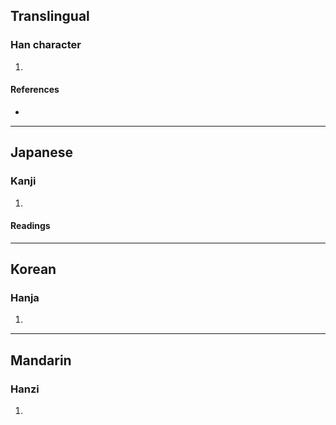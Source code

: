 {{character info/new}}
==Translingual==

===Han character===
{{Han char|rn=19|rad=力|as=15|sn=17|four=|canj=HKKS|ids=⿱徹力}}

# {{defn|Han|sort=力15}}

====References====
* {{Han ref|kx=0150.030|dkj=02475|dj=0338.120|hdz=10382.070|uh=52F6|ud=21238}}

----

==Japanese==

===Kanji===
{{ja-kanji|grade=|rs=力15}}

# {{defn|lang=ja|sort=力15}}

====Readings====
{{ja-readings|goon=[[てち]] (techi)|kanon=[[てつ]] (tetsu)|kun=[[はなつ]] (hanatsu), [[とりさる]] (torisaru)}}

----

==Korean==

===Hanja===
{{ko-hanja|hangeul=철|rv=cheol|mr=ch'ŏl}}

# {{defn|lang=ko|sort=力15}}

----

==Mandarin==

===Hanzi===
{{cmn-hanzi|pin=[[chè]] ([[che4]])|wg=ch'e<sup>4</sup>}}

# {{defn|lang=cmn|sort=力15}}